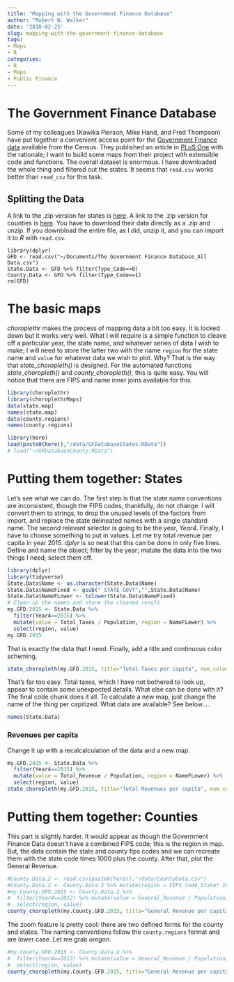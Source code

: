 ```yaml
---
title: "Mapping with the Government Finance Database"
author: "Robert W. Walker"
date: '2018-02-25'
slug: mapping-with-the-government-finance-database
tags:
- Maps
- R
categories:
- R
- Maps
- Public Finance
---
```


# The Government Finance Database

Some of my colleagues (Kawika Pierson, Mike Hand, and Fred Thompson) have put together a convenient access point for the [Government Finance data](http://willamette.edu/mba/research_impact/public_datasets/index.html) available from the Census.  They published an article in [PLoS One](http://journals.plos.org/plosone/article/file?id=10.1371/journal.pone.0130119&type=printable) with the rationale;  I want to build some maps from their project with extensible code and functions.  The overall dataset is enormous.  I have downloaded the whole thing and filtered out the states.  It seems that `read.csv` works better than `read_csv` for this task.  

## Splitting the Data

A link to the .zip version for states is [here](http://www.willamette.edu/~kpierson/TheGovernmentFinanceDatabase_StateData.zip).  A link to the .zip version for counties is [here](http://www.willamette.edu/~kpierson/TheGovernmentFinanceDatabase_CountyData.zip).  You have to download their data directly as a .zip and unzip.  If you downbload the entire file, as I did, unzip it, and you can import it to $R$ with `read.csv`.

```
library(dplyr)
GFD <- read.csv("~/Documents/The Government Finance Database_All Data.csv")
State.Data <- GFD %>% filter(Type_Code==0)
County.Data <- GFD %>% filter(Type_Code==1)
rm(GFD)
```

# The basic maps

*choroplethr* makes the process of mapping data a bit too easy.  It is locked down but it works very well.  What I will require is a simple function to cleave off a particular year, the state name, and whatever series of data I wish to make; I will need to store the latter two with the name `region` for the state name and `value` for whatever data we wish to plot.  Why?  That is the way that *state_choropleth()* is designed.  For the automated functions *state_choropleth()* and *county_choropleth()*, this is quite easy.  You will notice that there are FIPS and name inner joins available for this.

```r
library(choroplethr)
library(choroplethrMaps)
data(state.map)
names(state.map)
data(county.regions)
names(county.regions)
```

```r
library(here)
load(paste0(here(),"/data/GFDatabaseStates.RData"))
# load("~/GFDatabaseCounty.RData")
```

# Putting them together: States

Let's see what we can do.  The first step is that the state name conventions are inconsistent, though the FIPS codes, thankfully, do not change.  I will convert them to strings, to drop the unused levels of the factors from import, and replace the state delineated names with a single standard name.  The second relevant selector is going to be the year, *Year4*.  Finally, I have to choose something to put in values.  Let me try total revenue per capita in year 2015.  *dplyr* is so neat that this can be done in only five lines.  Define and name the object; filter by the year; mutate the data into the two things I need; select them off.

```r
library(dplyr)
library(tidyverse)
State.Data$Name <- as.character(State.Data$Name)
State.Data$NameFixed <- gsub(" STATE GOVT","",State.Data$Name)
State.Data$NameFLower <- tolower(State.Data$NameFixed)
# Clean up the names and store the cleaned result
my.GFD.2015 <- State.Data %>% 
  filter(Year4==2015) %>%
  mutate(value = Total_Taxes / Population, region = NameFLower) %>%
  select(region, value)
my.GFD.2015
```

That is exactly the data that I need.  Finally, add a title and continuous color scheming.

```r
state_choropleth(my.GFD.2015, title="Total Taxes per capita", num_colors=1)
```

That's far too easy.  Total taxes, which I have not bothered to look up, appear to contain some unexpected details.  What else can be done with it?  The final code chunk does it all.  To calculate a new map, just change the name of the thing per capitized.  What data are available?  See below....

```r
names(State.Data)
```

### Revenues per capita

Change it up with a recalcalculation of the data and a new map.

```r
my.GFD.2015 <- State.Data %>% 
  filter(Year4==2015) %>%
  mutate(value = Total_Revenue / Population, region = NameFLower) %>%
  select(region, value)
state_choropleth(my.GFD.2015, title="Total Revenues per capita", num_colors=1)
```

# Putting them together: Counties

This part is slightly harder.  It would appear as though the Government Finance Data doesn't have a combined FIPS code; this is the region in map.  But, the data contain the state and county fips codes and we can recreate them with the state code times 1000 plus the county.  After that, plot the General Revenue.

```r
#County.Data.2 <- read.csv(paste0(here(),"/data/CountyData.csv")
#County.Data.2 <- County.Data.2 %>% mutate(region = FIPS_Code_State* 1000 + FIPS_County)
#my.County.GFD.2015 <- County.Data.2 %>% 
#  filter(Year4==2012) %>% mutate(value = General_Revenue / Population) %>%
#  select(region, value)
county_choropleth(my.County.GFD.2015, title="General Revenue per capita")
```

The zoom feature is pretty cool: there are two defined forms for the county and states.  The naming conventions follow the `county.regions` format and are lower case.  Let me grab *oregon*.

```r
#my.County.GFD.2015 <- County.Data.2 %>% 
#  filter(Year4==2012) %>% mutate(value = General_Revenue / Population) %>%
#  select(region, value)
county_choropleth(my.County.GFD.2015, title="General Revenue per capita", state_zoom="oregon")
```


